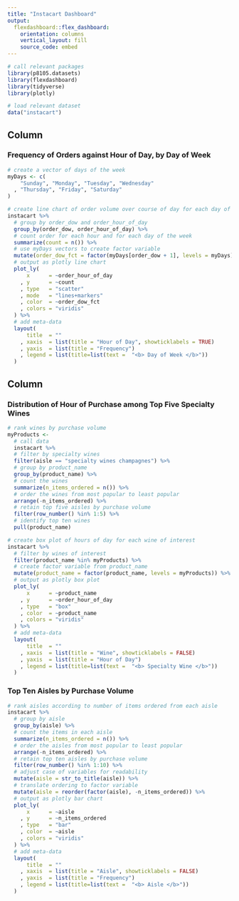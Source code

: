 ```yaml
---
title: "Instacart Dashboard"
output: 
  flexdashboard::flex_dashboard:
    orientation: columns
    vertical_layout: fill
    source_code: embed
---
```


```r
# call relevant packages
library(p8105.datasets)
library(flexdashboard)
library(tidyverse)
library(plotly)

# load relevant dataset
data("instacart")
```

Column {data-width=650}
-----------------------------------------------------------------------

### Frequency of Orders against Hour of Day, by Day of Week

```r
# create a vector of days of the week
myDays <- c(
    "Sunday", "Monday", "Tuesday", "Wednesday"
  , "Thursday", "Friday", "Saturday"
)

# create line chart of order volume over course of day for each day of week
instacart %>%
  # group by order_dow and order_hour_of_day
  group_by(order_dow, order_hour_of_day) %>%
  # count order for each hour and for each day of the week
  summarize(count = n()) %>%
  # use myDays vectors to create factor variable
  mutate(order_dow_fct = factor(myDays[order_dow + 1], levels = myDays)) %>%
  # output as plotly line chart
  plot_ly(
      x      = ~order_hour_of_day
    , y      = ~count
    , type   = "scatter"
    , mode   = "lines+markers"
    , color  = ~order_dow_fct
    , colors = "viridis"
  ) %>%
  # add meta-data
  layout(
      title  = ""
    , xaxis  = list(title = "Hour of Day", showticklabels = TRUE)
    , yaxis  = list(title = "Frequency")
    , legend = list(title=list(text =  "<b> Day of Week </b>"))
  )
```

Column {data-width=350}
-----------------------------------------------------------------------

### Distribution of Hour of Purchase among Top Five Specialty Wines

```r
# rank wines by purchase volume
myProducts <-
  # call data
  instacart %>%
  # filter by specialty wines
  filter(aisle == "specialty wines champagnes") %>%
  # group by product_name
  group_by(product_name) %>%
  # count the wines
  summarize(n_items_ordered = n()) %>%
  # order the wines from most popular to least popular
  arrange(-n_items_ordered) %>%
  # retain top five aisles by purchase volume
  filter(row_number() %in% 1:5) %>%
  # identify top ten wines
  pull(product_name)

# create box plot of hours of day for each wine of interest
instacart %>%
  # filter by wines of interest
  filter(product_name %in% myProducts) %>%
  # create factor variable from product_name
  mutate(product_name = factor(product_name, levels = myProducts)) %>%
  # output as plotly box plot
  plot_ly(
      x      = ~product_name
    , y      = ~order_hour_of_day
    , type   = "box"
    , color  = ~product_name
    , colors = "viridis"
  ) %>%
  # add meta-data
  layout(
      title  = ""
    , xaxis  = list(title = "Wine", showticklabels = FALSE)
    , yaxis  = list(title = "Hour of Day")
    , legend = list(title=list(text =  "<b> Specialty Wine </b>"))
  )
```

### Top Ten Aisles by Purchase Volume

```r
# rank aisles according to number of items ordered from each aisle
instacart %>%
  # group by aisle
  group_by(aisle) %>%
  # count the items in each aisle
  summarize(n_items_ordered = n()) %>%
  # order the aisles from most popular to least popular
  arrange(-n_items_ordered) %>%
  # retain top ten aisles by purchase volume
  filter(row_number() %in% 1:10) %>%
  # adjust case of variables for readability
  mutate(aisle = str_to_title(aisle)) %>%
  # translate ordering to factor variable
  mutate(aisle = reorder(factor(aisle), -n_items_ordered)) %>%
  # output as plotly bar chart
  plot_ly(
      x      = ~aisle
    , y      = ~n_items_ordered
    , type   = "bar"
    , color  = ~aisle
    , colors = "viridis"
  ) %>%
  # add meta-data
  layout(
      title  = ""
    , xaxis  = list(title = "Aisle", showticklabels = FALSE)
    , yaxis  = list(title = "Frequency")
    , legend = list(title=list(text =  "<b> Aisle </b>"))
  )
```